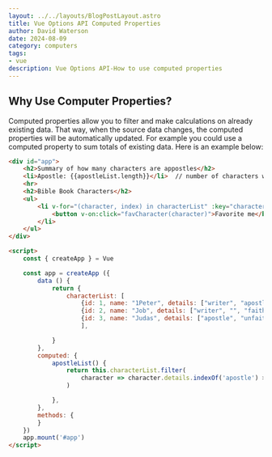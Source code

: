 ```yaml
---
layout: ../../layouts/BlogPostLayout.astro
title: Vue Options API Computed Properties
author: David Waterson
date: 2024-08-09
category: computers
tags:
- vue
description: Vue Options API-How to use computed properties
---
```


## Why Use Computer Properties?

Computed properties allow you to filter and make calculations on already existing data. That way, when the source data changes, the computed properties will be automatically updated. For example you could use a computed property to sum totals of existing data. Here is an example below:


```html
<div id="app">
    <h2>Summary of how many characters are appostles</h2>
    <li>Apostle: {{apostleList.length}}</li>  // number of characters who were an apostle
    <hr>
    <h2>Bible Book Characters</h2>
    <ul>
        <li v-for="(character, index) in characterList" :key="character.id">{{ index +1}} - {{ character.name}} - {{ character.section}} - {{character.details}}
            <button v-on:click="favCharacter(character)">Favorite me</button>
        </li>
    </ul>
</div>  

<script>
    const { createApp } = Vue

    const app = createApp ({
        data () {
            return {
                characterList: [
                    {id: 1, name: "1Peter", details: ["writer", "apostle", "faithful","greek"]},
                    {id: 2, name: "Job", details: ["writer", "", "faithful","hebrew"]},
                    {id: 3, name: "Judas", details: ["apostle", "unfaithful","hebrew"]},
                    ],

            }
        },
        computed: {
            apostleList() {
                return this.characterList.filter(
                    character => character.details.indexOf('apostle') > -1
                )

            },
        },
        methods: {
        }
    })
    app.mount('#app')
</script>
```